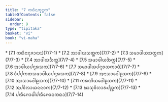 ```yaml
---
title: "7 ᨠᨳᩥᨶᨠ᩠ᨡᨶ᩠ᨵᨠ"
tableOfContents: false
sidebar:
  order: 9
type: "tipitaka"
basket: "vi"
book: "vi-maha"
---
```



<DynamicBreadcrumb />



<TableOfContents book="vi-maha" section="7">
* [7.1 ᨠᨳᩥᨶᩣᨶᩩᨩᩣᨶᨶ](7/7-1)
* [7.2 ᩋᩣᨴᩤᨿᩈᨲ᩠ᨲᨠ](7/7-2)
* [7.3 ᩈᨾᩣᨴᩤᨿᩈᨲ᩠ᨲᨠ](7/7-3)
* [7.4 ᩋᩣᨴᩤᨿᨨᨠ᩠ᨠ](7/7-4)
* [7.5 ᩈᨾᩣᨴᩤᨿᨨᨠ᩠ᨠ](7/7-5)
* [7.6 ᩋᩣᨴᩤᨿᨸᨶ᩠ᨶᩁᩈᨠ](7/7-6)
* [7.7 ᩈᨾᩣᨴᩤᨿᨸᨶ᩠ᨶᩁᩈᨠᩣᨴᩥ](7/7-7)
* [7.8 ᩅᩥᨸ᩠ᨸᨠᨲᩈᨾᩣᨴᩤᨿᨸᨶ᩠ᨶᩁᩈᨠ](7/7-8)
* [7.9 ᩋᨶᩣᩈᩣᨴᩮᩤᩊᩈᨠ](7/7-9)
* [7.10 ᩋᩣᩈᩣᨴᩮᩤᩊᩈᨠ](7/7-10)
* [7.11 ᨠᩁᨱᩦᨿᨴᩮᩤᩊᩈᨠ](7/7-11)
* [7.12 ᩋᨸᩅᩥᩃᩣᨿᨶᨶᩅᨠ](7/7-12)
* [7.13 ᨹᩣᩈᩩᩅᩥᩉᩣᩁᨸᨬ᩠ᨧᨠ](7/7-13)
* [7.14 ᨸᩃᩥᨻᩮᩣᨵᩤᨸᩃᩥᨻᩮᩣᨵᨠᨳᩣ](7/7-14)
</TableOfContents>